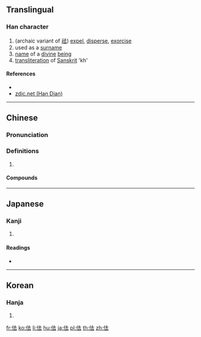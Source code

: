 ==Translingual==

===Han character===
{{Han char|rn=9|rad=人|as=05|sn=7|four=24231|canj=OGI|ids=⿰亻去}}

# (archaic variant of [[祛]]) [[expel]], [[disperse]], [[exorcise]]
# used as a [[surname]]
# [[name]] of a [[divine]] [[being]]
# [[transliteration]] of [[Sanskrit]] 'kh'

====References====
* {{Han ref|kx=0098.030|dkj=00499|dj=0206.140|hdz=10129.120|uh=4F49|ud=20297|bh=CA5D|bd=51805}}
* [http://www.zdic.net/z/15/js/4F49.htm zdic.net (Han Dian)]

----

==Chinese==
{{zh-forms}}

===Pronunciation===
{{zh-pron
|m=qū
|c=keoi1
|mc=y
|oc=y
|cat=
}}

===Definitions===
{{zh-hanzi}}

# {{rfdef|zh}}

====Compounds====
{{zh-der|佉苴|佉沙}}

----

==Japanese==

===Kanji===
{{ja-kanji|grade=|rs=人05}}

# {{defn|lang=ja|sort=人05}}

====Readings====
* {{ja-readings|on=[[きょ]] (kyo), [[こ]] (ko), [[きゃ]] (kya), [[か]] (ka)|kun=}}

----

==Korean==

===Hanja===
{{ko-hanja|hangeul=[[구]], [[거]]|rv=gu, geo|mr=ku, kŏ}}

# {{defn|lang=ko|sort=人05}}

[[fr:佉]]
[[ko:佉]]
[[li:佉]]
[[hu:佉]]
[[ja:佉]]
[[pl:佉]]
[[th:佉]]
[[zh:佉]]